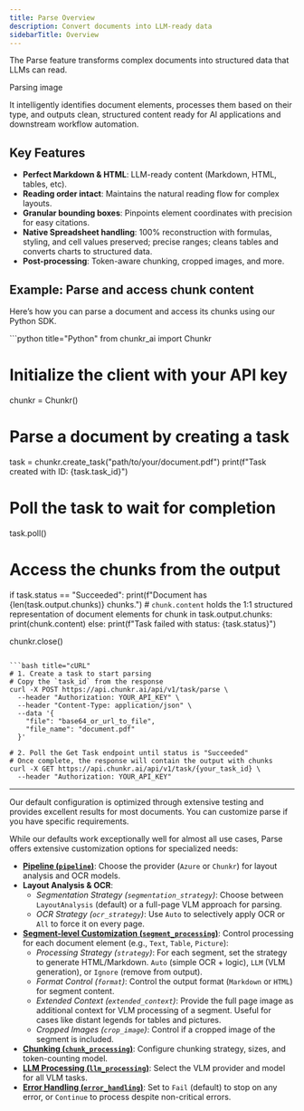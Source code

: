 ```yaml
---
title: Parse Overview
description: Convert documents into LLM-ready data
sidebarTitle: Overview
---
```


The Parse feature transforms complex documents into structured data that LLMs can read.

<Frame>Parsing image</Frame>

It intelligently identifies document elements, processes them based on their type, and outputs clean, structured content ready for AI applications and downstream workflow automation.

## Key Features

- **Perfect Markdown & HTML**: LLM-ready content (Markdown, HTML, tables, etc).
- **Reading order intact**: Maintains the natural reading flow for complex layouts.
- **Granular bounding boxes**: Pinpoints element coordinates with precision for easy citations.
- **Native Spreadsheet handling**: 100% reconstruction with formulas, styling, and cell values preserved; precise ranges; cleans tables and converts charts to structured data.
- **Post-processing**: Token-aware chunking, cropped images, and more.

## Example: Parse and access chunk content

Here’s how you can parse a document and access its chunks using our Python SDK.

<CodeGroup>
```python title="Python"
from chunkr_ai import Chunkr

# Initialize the client with your API key

chunkr = Chunkr()

# Parse a document by creating a task

task = chunkr.create_task("path/to/your/document.pdf")
print(f"Task created with ID: {task.task_id}")

# Poll the task to wait for completion

task.poll()

# Access the chunks from the output

if task.status == "Succeeded":
print(f"Document has {len(task.output.chunks)} chunks.") # `chunk.content` holds the 1:1 structured representation of document elements
for chunk in task.output.chunks:
print(chunk.content)
else:
print(f"Task failed with status: {task.status}")

chunkr.close()

````

```bash title="cURL"
# 1. Create a task to start parsing
# Copy the `task_id` from the response
curl -X POST https://api.chunkr.ai/api/v1/task/parse \
  --header "Authorization: YOUR_API_KEY" \
  --header "Content-Type: application/json" \
  --data '{
    "file": "base64_or_url_to_file",
    "file_name": "document.pdf"
  }'

# 2. Poll the Get Task endpoint until status is "Succeeded"
# Once complete, the response will contain the output with chunks
curl -X GET https://api.chunkr.ai/api/v1/task/{your_task_id} \
  --header "Authorization: YOUR_API_KEY"
````

</CodeGroup>

---

<Note>
  Our default configuration is optimized through extensive testing and provides
  excellent results for most documents. You can customize parse if you have specific
  requirements.
</Note>

<Accordion title="Advanced Configuration">

While our defaults work exceptionally well for almost all use cases, Parse offers extensive customization options for specialized needs:

- **[Pipeline (`pipeline`)](/docs/features/pipeline)**: Choose the provider (`Azure` or `Chunkr`) for layout analysis and OCR models.
- **Layout Analysis & OCR**:
  - _Segmentation Strategy (`segmentation_strategy`)_: Choose between `LayoutAnalysis` (default) or a full-page VLM approach for parsing.
  - _OCR Strategy (`ocr_strategy`)_: Use `Auto` to selectively apply OCR or `All` to force it on every page.
- **[Segment-level Customization (`segment_processing`)](/docs/features/segment-processing)**: Control processing for each document element (e.g., `Text`, `Table`, `Picture`):
  - _Processing Strategy (`strategy`)_: For each segment, set the strategy to generate HTML/Markdown. `Auto` (simple OCR + logic), `LLM` (VLM generation), or `Ignore` (remove from output).
  - _Format Control (`format`)_: Control the output format (`Markdown` or `HTML`) for segment content.
  - _Extended Context (`extended_context`)_: Provide the full page image as additional context for VLM processing of a segment. Useful for cases like distant legends for tables and pictures.
  - _Cropped Images (`crop_image`)_: Control if a cropped image of the segment is included.
- **[Chunking (`chunk_processing`)](/docs/features/chunking)**: Configure chunking strategy, sizes, and token-counting model.
- **[LLM Processing (`llm_processing`)](/docs/features/llm-processing)**: Select the VLM provider and model for all VLM tasks.
- **[Error Handling (`error_handling`)](/docs/features/error-handling)**: Set to `Fail` (default) to stop on any error, or `Continue` to process despite non-critical errors.

</Accordion>
